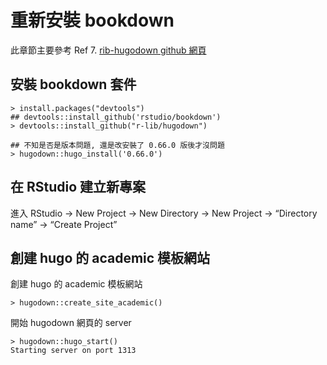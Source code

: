 # 重新安裝 bookdown
此章節主要參考 Ref 7. [rib-hugodown github 網頁](https://github.com/r-lib/hugodown)


## 安裝 bookdown 套件
```
> install.packages("devtools")
## devtools::install_github('rstudio/bookdown')
> devtools::install_github("r-lib/hugodown")

## 不知是否是版本問題, 還是改安裝了 0.66.0 版後才沒問題
> hugodown::hugo_install('0.66.0')
```

## 在 RStudio 建立新專案

進入 RStudio  -> New Project -> New Directory -> New Project -> "Directory name" -> "Create Project"


## 創建  hugo 的 academic 模板網站 

創建 hugo 的 academic 模板網站
```
> hugodown::create_site_academic()
```

開始 hugodown 網頁的 server

```
> hugodown::hugo_start()
Starting server on port 1313
```